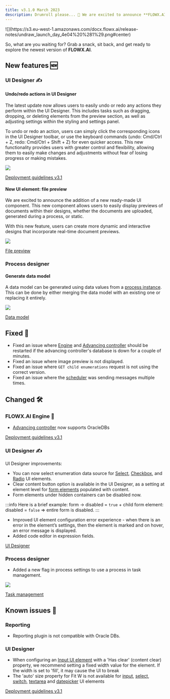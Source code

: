 ```yaml
---
title: v3.1.0 March 2023
description: Drumroll please... 🥁 We are excited to announce **FLOWX.AI 3.1** release 🔥.
---
```


<Frame>
![](https://s3.eu-west-1.amazonaws.com/docx.flowx.ai/release-notes/undraw_launch_day_4e04%20%281%29.png#center)
</Frame>

So, what are you waiting for? Grab a snack, sit back, and get ready to explore the newest version of **FLOWX.AI**.

## **New features** 🆕

### UI Designer ✍️

#### Undo/redo actions in UI Designer

The latest update now allows users to easily undo or redo any actions they perform within the UI Designer. This includes tasks such as dragging, dropping, or deleting elements from the preview section, as well as adjusting settings within the styling and settings panel.

<Info>
To undo or redo an action, users can simply click the corresponding icons in the UI Designer toolbar, or use the keyboard commands (undo: Cmd/Ctrl + Z, redo: Cmd/Ctrl + Shift + Z) for even quicker access. This new functionality provides users with greater control and flexibility, allowing them to easily make changes and adjustments without fear of losing progress or making mistakes.
</Info>

![](https://s3.eu-west-1.amazonaws.com/docx.flowx.ai/release-notes/undo_redo.gif)

[Deployment guidelines v3.1](./deployment-guidelines-v3.1.0#undoredo)

#### New UI element: file preview

We are excited to announce the addition of a new ready-made UI component. This new component allows users to easily display previews of documents within their designs, whether the documents are uploaded, generated during a process, or static.

With this new feature, users can create more dynamic and interactive designs that incorporate real-time document previews.

![](https://s3.eu-west-1.amazonaws.com/docx.flowx.ai/release-notes/doc_preview.gif)

[File preview](../../docs/building-blocks/ui-designer/ui-component-types/file-preview)

### Process designer

#### Generate data model 

A data model can be generated using data values from a [process instance](../../docs/building-blocks/process/active-process/process-instance). This can be done by either merging the data model with an existing one or replacing it entirely.

![](https://s3.eu-west-1.amazonaws.com/docx.flowx.ai/release-notes/generate_data_model%20copy.gif)

[Data model](../../docs/building-blocks/process/process-definition#data-model)

## **Fixed** 🔧

* Fixed an issue where [Engine](../../docs/platform-deep-dive/core-components/flowx-engine) and [Advancing controller](../../docs/platform-deep-dive/core-components/flowx-engine#advancing-controller) should be restarted if the advancing controller's database is down for a couple of minutes.
* Fixed an issue where image preview is not displayed.
* Fixed an issue where `GET child enumerations` request is not using the correct version.
* Fixed an issue where the [scheduler](../../docs/platform-deep-dive/core-components/core-extensions/scheduler) was sending messages multiple times.

## **Changed** 🛠️

### FLOWX.AI Engine 🚂

* [Advancing controller](../../docs/platform-deep-dive/core-components/flowx-engine#advancing-controller) now supports OracleDBs

[Deployment guidelines v3.1](deployment-guidelines-v3.1.0#advancing-controller-with-oracle)

### UI Designer ✍️

UI Designer improvements:

* You can now select enumeration data source for [Select](../../docs/building-blocks/ui-designer/ui-component-types/form-elements/select-form-field), [Checkbox](../../docs/building-blocks/ui-designer/ui-component-types/form-elements/checkbox-form-field), and [Radio](../../docs/building-blocks/ui-designer/ui-component-types/form-elements/radio-form-field) UI elements.
* Clear content button option is available in the UI Designer, as a setting at element level for [form elements](../../docs/building-blocks/ui-designer/ui-component-types/form-elements) populated with content.
* Form elements under hidden containers can be disabled now.

:::info
Here is a brief example: form → disabled = `true` + child form element: disabled = `false` ⇒ entire form is disabled.
:::

* Improved UI element configuration error experience - when there is an error in the element’s settings, then the element is marked and on hover, an error message is displayed.
* Added code editor in expression fields.

[UI Designer](../../docs/building-blocks/ui-designer)

### Process designer

* Added a new flag in process settings to use a process in task management.

![](https://s3.eu-west-1.amazonaws.com/docx.flowx.ai/building-blocks/process/tsk_mng_proc.gif)

[Task management](../../docs/platform-deep-dive/plugins/custom-plugins/task-management)

## **Known issues** 🙁

### Reporting

* Reporting plugin is not compatible with Oracle DBs.

### UI Designer

* When configuring an [Input UI element](../../docs/building-blocks/ui-designer/ui-component-types/form-elements/input-form-field) with a 'Has clear' (content clear) property, we recommend setting a fixed width value for the element. If the width is set to 'fill', it may cause the UI to break
* The 'auto' size property for Fit W is not available for [input](../../docs/building-blocks/ui-designer/ui-component-types/form-elements/input-form-field), [select](../../docs/building-blocks/ui-designer/ui-component-types/form-elements/select-form-field), [switch](../../docs/building-blocks/ui-designer/ui-component-types/form-elements/switch-form-field), [textarea](../../docs/building-blocks/ui-designer/ui-component-types/form-elements/text-area) and [datepicker](../../docs/building-blocks/ui-designer/ui-component-types/form-elements/datepicker-form-field) UI elements

[Deployment guidelines v3.1](./deployment-guidelines-v3.1.0)

